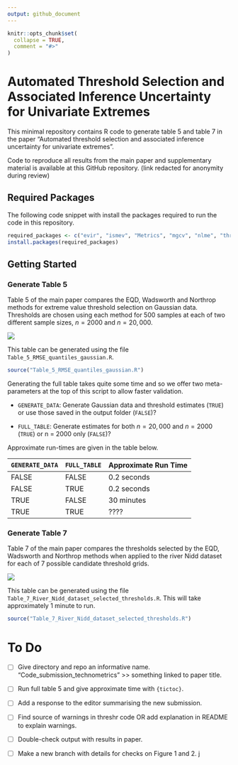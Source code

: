 ```yaml
---
output: github_document
---
```


<!-- README.md is generated from README.Rmd. Please edit that file -->

```r
knitr::opts_chunk$set(
  collapse = TRUE,
  comment = "#>"
)
```

# Automated Threshold Selection and Associated Inference Uncertainty for Univariate Extremes

This minimal repository contains R code to generate table 5 and table 7 in the paper "Automated threshold selection and associated inference uncertainty for univariate extremes".

Code to reproduce all results from the main paper and supplementary material is available at this GitHub repository. (link redacted for anonymity during review)

## Required Packages

The following code snippet with install the packages required to run the code in this repository.

```r
required_packages <- c("evir", "ismev", "Metrics", "mgcv", "nlme", "threshr")
install.packages(required_packages)
```


## Getting Started 

### Generate Table 5

Table 5 of the main paper compares the EQD, Wadsworth and Northrop methods for extreme value threshold selection on Gaussian data. Thresholds are chosen using each method for 500 samples at each of two different sample sizes, $n = 2000$ and $n = 20,000$.

![](readme-images/table-5.png)

This table can be generated using the file `Table_5_RMSE_quantiles_gaussian.R`. 

```r
source("Table_5_RMSE_quantiles_gaussian.R")
```

Generating the full table takes quite some time and so we offer two meta-parameters at the top of this script to allow faster validation. 

- `GENERATE_DATA`: Generate Gaussian data and threshold estimates (`TRUE`) or use those saved in the output folder (`FALSE`)?

- `FULL_TABLE`: Generate estimates for both $n = 20,000$ and $n = 2000$ (`TRUE`) or n = 2000 only (`FALSE`)?

Approximate run-times are given in the table below. 

| `GENERATE_DATA` | `FULL_TABLE` | Approximate Run Time |
|-----------------|--------------|----------------------|
| FALSE           | FALSE        | 0.2 seconds          |
| FALSE           | TRUE         | 0.2 seconds          |
| TRUE            | FALSE        | 30 minutes           |
| TRUE            | TRUE         | ????                 |


### Generate Table 7

Table 7 of the main paper compares the thresholds selected by the EQD, Wadsworth and Northrop methods when applied to the river Nidd dataset for each of 7 possible candidate threshold grids. 

![](readme-images/table-7.png)

This table can be generated using the file `Table_7_River_Nidd_dataset_selected_thresholds.R`. This will take approximately 1 minute to run. 

```r
source("Table_7_River_Nidd_dataset_selected_thresholds.R")
```

# To Do 

- [ ] Give directory and repo an informative name. "Code_submission_technometrics" >> something linked to paper title.

- [ ] Run full table 5 and give approximate time with `{tictoc}`.

- [ ] Add a response to the editor summarising the new submission.

- [ ] Find source of warnings in threshr code OR add explanation in README to explain warnings.

- [ ] Double-check output with results in paper.

- [ ] Make a new branch with details for checks on Figure 1 and 2. j
